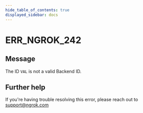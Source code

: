 ```yaml
---
hide_table_of_contents: true
displayed_sidebar: docs
---
```



# ERR_NGROK_242

## Message

The ID `VAL` is not a valid Backend ID.

<ErrorDetails error="err_ngrok_242" />

## Further help

If you're having trouble resolving this error, please reach out to [support@ngrok.com](mailto:support@ngrok.com?subject=Help%20with%20ERR_NGROK_242)
